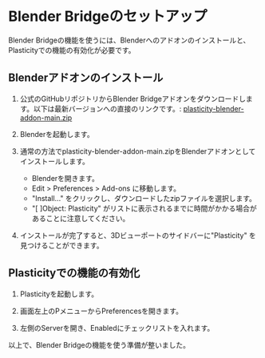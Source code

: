 # Blender Bridgeのセットアップ

Blender Bridgeの機能を使うには、Blenderへのアドオンのインストールと、Plasticityでの機能の有効化が必要です。

## Blenderアドオンのインストール

1. 公式のGitHubリポジトリからBlender Bridgeアドオンをダウンロードします。以下は最新バージョンへの直接のリンクです。: 
    [plasticity-blender-addon-main.zip](https://github.com/nkallen/plasticity-blender-addon/archive/refs/heads/main.zip)

2. Blenderを起動します。

3. 通常の方法でplasticity-blender-addon-main.zipをBlenderアドオンとしてインストールします。
    - Blenderを開きます。
    - Edit > Preferences > Add-ons に移動します。
    - "Install..." をクリックし、ダウンロードしたzipファイルを選択します。
    - "[ ]Object: Plasticity" がリストに表示されるまでに時間がかかる場合があることに注意してください。

4. インストールが完了すると、3Dビューポートのサイドバーに"Plasticity" を見つけることができます。

## Plasticityでの機能の有効化

1. Plasticityを起動します。

2. 画面左上のPメニューからPreferencesを開きます。

3. 左側のServerを開き、Enabledにチェックリストを入れます。

以上で、Blender Bridgeの機能を使う準備が整いました。






